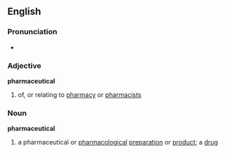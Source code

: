 ==English==
===Pronunciation===
*{{IPA|/fɑɹməˈsuɾəkl̩/ (CanE)}}
===Adjective===
'''pharmaceutical'''
#of, or relating to [[pharmacy]] or [[pharmacist]]s
===Noun===
{{wikipedia}}
'''pharmaceutical'''
#{{chemistry}} a pharmaceutical or [[pharmacological]]  [[preparation]] or [[product]]; a [[drug]]